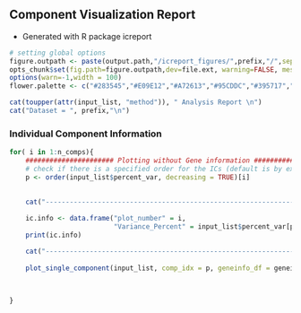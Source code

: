 ## Component Visualization Report 

+ Generated with R package icreport

```r
# setting global options 
figure.outpath <- paste(output.path,"/icreport_figures/",prefix,"/",sep="")
opts_chunk$set(fig.path=figure.outpath,dev=file.ext, warning=FALSE, message=FALSE)
options(warn=-1,width = 100)
flower.palette <- c("#283545","#E09E12","#A72613","#95CDDC","#395717","#3A3B35","#D68931","#442243")
```

```r

cat(toupper(attr(input_list, "method")), " Analysis Report \n")
cat("Dataset = ", prefix,"\n")

```



### Individual Component Information

```r

for( i in 1:n_comps){
    ###################### Plotting without Gene information ########################## 
    # check if there is a specified order for the ICs (default is by explained variance)
    p <- order(input_list$percent_var, decreasing = TRUE)[i]
    
    
    cat("------------------------------------------------------------------------------","\n")

    ic.info <- data.frame("plot_number" = i,
                          "Variance_Percent" = input_list$percent_var[p])
    print(ic.info)

    cat("------------------------------------------------------------------------------","\n")
    
    plot_single_component(input_list, comp_idx = p, geneinfo_df = geneinfo_df)
    

    
}

```


